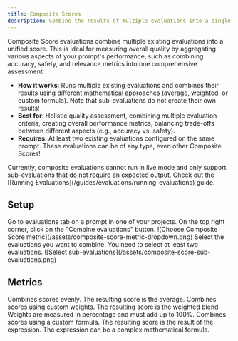 ```yaml
---
title: Composite Scores
description: Combine the results of multiple evaluations into a single score.
---
```


Composite Score evaluations combine multiple existing evaluations into a unified score. This is ideal for measuring overall quality by aggregating various aspects of your prompt's performance, such as combining accuracy, safety, and relevance metrics into one comprehensive assessment.

- **How it works**: Runs multiple existing evaluations and combines their results using different mathematical approaches (average, weighted, or custom formula). Note that sub-evaluations do not create their own results!
- **Best for**: Holistic quality assessment, combining multiple evaluation criteria, creating overall performance metrics, balancing trade-offs between different aspects (e.g., accuracy vs. safety).
- **Requires**: At least two existing evaluations configured on the same prompt. These evaluations can be of any type, even other Composite Scores!

<Note>
  Currently, composite evaluations cannot run in live mode and only support
  sub-evaluations that do not require an expected output. Check out the [Running
  Evaluations](/guides/evaluations/running-evaluations) guide.
</Note>

## Setup

<Steps>
  <Step title='Go to evaluations tab'>
    Go to evaluations tab on a prompt in one of your projects.
  </Step>
  <Step title='Combine evaluations'>
    On the top right corner, click on the "Combine evaluations" button.
  </Step>
  <Step title='Choose a metric'>
    ![Choose Composite Score
    metric](/assets/composite-score-metric-dropdown.png)
  </Step>
  <Step title='Select sub-evaluations'>
    Select the evaluations you want to combine. You need to select at least two
    evaluations. ![Select
    sub-evaluations](/assets/composite-score-sub-evaluations.png)
  </Step>
</Steps>

## Metrics

<ParamField path='Average'>
  Combines scores evenly. The resulting score is the average.
</ParamField>

<ParamField path='Weighted'>
  Combines scores using custom weights. The resulting score is the weighted
  blend. Weights are measured in percentage and must add up to 100%.
</ParamField>

<ParamField path='Custom'>
  Combines scores using a custom formula. The resulting score is the result of
  the expression. The expression can be a complex mathematical formula.
</ParamField>
